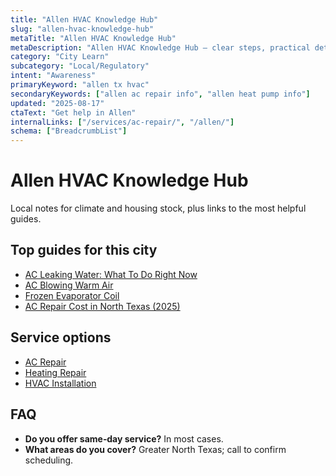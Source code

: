 ```yaml
---
title: "Allen HVAC Knowledge Hub"
slug: "allen-hvac-knowledge-hub"
metaTitle: "Allen HVAC Knowledge Hub"
metaDescription: "Allen HVAC Knowledge Hub — clear steps, practical detail, and when to call a pro in North Texas."
category: "City Learn"
subcategory: "Local/Regulatory"
intent: "Awareness"
primaryKeyword: "allen tx hvac"
secondaryKeywords: ["allen ac repair info", "allen heat pump info"]
updated: "2025-08-17"
ctaText: "Get help in Allen"
internalLinks: ["/services/ac-repair/", "/allen/"]
schema: ["BreadcrumbList"]
---
```


# Allen HVAC Knowledge Hub

Local notes for climate and housing stock, plus links to the most helpful guides.


## Top guides for this city
- [AC Leaking Water: What To Do Right Now](/learn/ac-leaking-water-what-to-do)
- [AC Blowing Warm Air](/learn/ac-blowing-warm-air)
- [Frozen Evaporator Coil](/learn/frozen-evaporator-coil)
- [AC Repair Cost in North Texas (2025)](/learn/ac-repair-cost-north-texas-2025)


## Service options
- [AC Repair](/services/ac-repair/)
- [Heating Repair](/services/heating-repair/)
- [HVAC Installation](/services/hvac-installation/)


## FAQ
- **Do you offer same‑day service?** In most cases.
- **What areas do you cover?** Greater North Texas; call to confirm scheduling.
